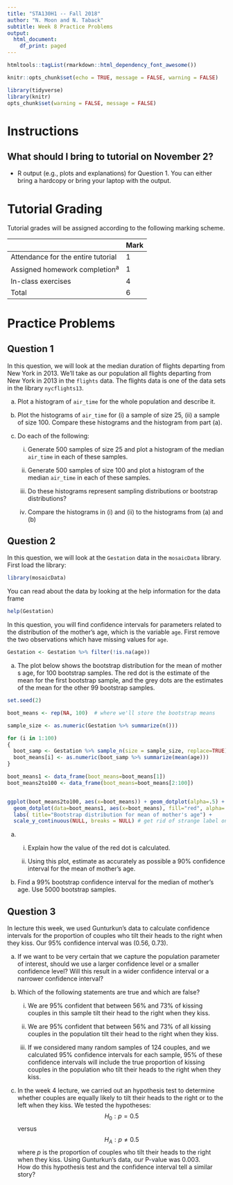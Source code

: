```yaml
---
title: "STA130H1 -- Fall 2018"
author: "N. Moon and N. Taback"
subtitle: Week 8 Practice Problems
output:
  html_document:
    df_print: paged
---
```


```r
htmltools::tagList(rmarkdown::html_dependency_font_awesome())

knitr::opts_chunk$set(echo = TRUE, message = FALSE, warning = FALSE)
```

```r
library(tidyverse)
library(knitr)
opts_chunk$set(warning = FALSE, message = FALSE) 
```


# Instructions

## What should I bring to tutorial on November 2?

- R output (e.g., plots and explanations) for Question 1.  You can either bring a hardcopy or bring your laptop with the output.

# Tutorial Grading

Tutorial grades will be assigned according to the following marking scheme.

|                                    | Mark |
|------------------------------------|------|
| Attendance for the entire tutorial | 1    |
| Assigned homework completion^a^    | 1    |
| In-class exercises                 | 4    |
| Total                              | 6    |




# Practice Problems

## Question 1

In this question, we will look at the median duration of flights departing from New York in 2013. We'll take as our population all flights departing from New York in 2013 in the `flights` data.  The flights data is one of the data sets in the library `nycflights13`.

(a) Plot a histogram of `air_time` for the whole population and describe it.


(b) Plot the histograms of `air_time` for (i) a sample of size 25, (ii) a sample of size 100.  Compare these histograms and the histogram from part (a).

(c) Do each of the following: 
     (i) Generate 500 samples of size 25 and plot a histogram of the median `air_time` in each of these samples.  

     (ii) Generate 500 samples of size 100 and plot a histogram of the median `air_time` in each of these samples.

     (iii) Do these histograms represent sampling distributions or bootstrap distributions?


     (iv) Compare the histograms in (i) and (ii) to the histograms from (a) and (b)







## Question 2

  In this question, we will look at the `Gestation` data in the `mosaicData` library.
First load the library:
```r
library(mosaicData)
```
You can read about the data by looking at the help information for the data frame
```r
help(Gestation)
```
In this question, you will find confidence intervals for parameters related to the distribution of the mother's age, which is the variable `age`.  First remove the two observations which have missing values for `age`.
```r
Gestation <- Gestation %>% filter(!is.na(age))
```


(a)  The plot below shows the bootstrap distribution for the mean of mother s age, for 100 bootstrap samples.  The red dot is the estimate of the mean for the first bootstrap sample, and the grey dots are the estimates of the mean for the other 99 bootstrap samples.

```r

set.seed(2)

boot_means <- rep(NA, 100)  # where we'll store the bootstrap means

sample_size <- as.numeric(Gestation %>% summarize(n()))

for (i in 1:100)
{
  boot_samp <- Gestation %>% sample_n(size = sample_size, replace=TRUE)
  boot_means[i] <- as.numeric(boot_samp %>% summarize(mean(age)))
}

boot_means1 <- data_frame(boot_means=boot_means[1])
boot_means2to100 <- data_frame(boot_means=boot_means[2:100])


ggplot(boot_means2to100, aes(x=boot_means)) + geom_dotplot(alpha=.5) + 
  geom_dotplot(data=boot_means1, aes(x=boot_means), fill="red", alpha=.5) +
  labs( title="Bootstrap distribution for mean of mother's age") +
  scale_y_continuous(NULL, breaks = NULL) # get rid of strange label on y-axis for dotplot

```


(a) 
    i. Explain how the value of the red dot is calculated.
    
    ii. Using this plot, estimate as accurately as possible a 90% confidence interval for the mean of mother's age.
    
(b)  Find a 99% bootstrap confidence interval for the median of mother's age.  Use 5000 bootstrap samples.


## Question 3

In lecture this week, we used Gunturkun's data to calculate confidence intervals for the proportion of couples who tilt their heads to the right when they kiss.  Our 95% confidence interval was  (0.56, 0.73).

(a) If we want to be very certain that we capture the population parameter of interest, should we use a larger confidence level or a smaller confidence level?  Will this result in a wider confidence interval or a narrower confidence interval?


(b) Which of the following statements are true and which are false?
    i. We are 95% confident that between 56% and 73% of kissing couples in this sample tilt their head to the right when they kiss.
    
    ii. We are 95% confident that between 56% and 73% of all kissing couples in the population tilt their head to the right when they kiss.
    
    iii. If we considered many random samples of 124 couples, and we calculated 95% confidence intervals for each sample, 95% of these confidence intervals will include the true proportion of kissing couples in the population who tilt their heads to the right when they kiss.
    
(c) In the week 4 lecture, we carried out an hypothesis test to determine whether couples are equally likely to tilt their heads to the right or to the left when they kiss.  We tested the hypotheses:
$$H_0: p = 0.5$$ versus $$H_A: p \ne 0.5$$
where $p$ is the proportion of couples who tilt their heads to the right when they kiss.  Using Gunturkun's data, our P-value was 0.003.  
How do this hypothesis test and the confidence interval tell a similar story?


  